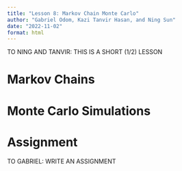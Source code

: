 ```yaml
---
title: "Lesson 8: Markov Chain Monte Carlo"
author: "Gabriel Odom, Kazi Tanvir Hasan, and Ning Sun"
date: "2022-11-02"
format: html
---
```


TO NING AND TANVIR: THIS IS A SHORT (1/2) LESSON

# Markov Chains


# Monte Carlo Simulations


# Assignment
TO GABRIEL: WRITE AN ASSIGNMENT

